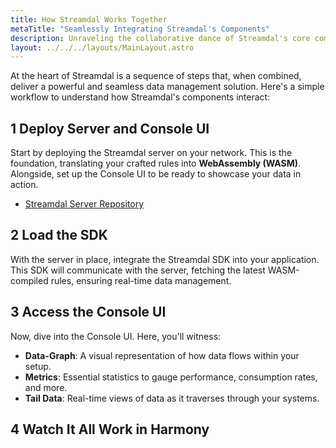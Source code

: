 ```yaml
---
title: How Streamdal Works Together
metaTitle: "Seamlessly Integrating Streamdal's Components"
description: Unraveling the collaborative dance of Streamdal's core components.
layout: ../../../layouts/MainLayout.astro
---
```


At the heart of Streamdal is a sequence of steps that, when combined, deliver a powerful and seamless data management solution. Here's a simple workflow to understand how Streamdal's components interact:

## <span class="number-badge">1</span> Deploy Server and Console UI

Start by deploying the Streamdal server on your network. This is the foundation, translating your crafted rules into **WebAssembly (WASM)**. Alongside, set up the Console UI to be ready to showcase your data in action.

- [Streamdal Server Repository](https://github.com/streamdal/server-repo-link)

##  <span class="number-badge">2</span> Load the SDK

With the server in place, integrate the Streamdal SDK into your application. This SDK will communicate with the server, fetching the latest WASM-compiled rules, ensuring real-time data management.

##  <span class="number-badge">3</span> Access the Console UI

Now, dive into the Console UI. Here, you'll witness:

- **Data-Graph**: A visual representation of how data flows within your setup.
- **Metrics**: Essential statistics to gauge performance, consumption rates, and more.
- **Tail Data**: Real-time views of data as it traverses through your systems.

## <span class="number-badge">4</span>  Watch It All Work in Harmony
